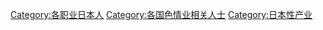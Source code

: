 [[Category:各职业日本人|Category:各职业日本人]]
[[Category:各国色情业相关人士|Category:各国色情业相关人士]]
[[Category:日本性产业|Category:日本性产业]]